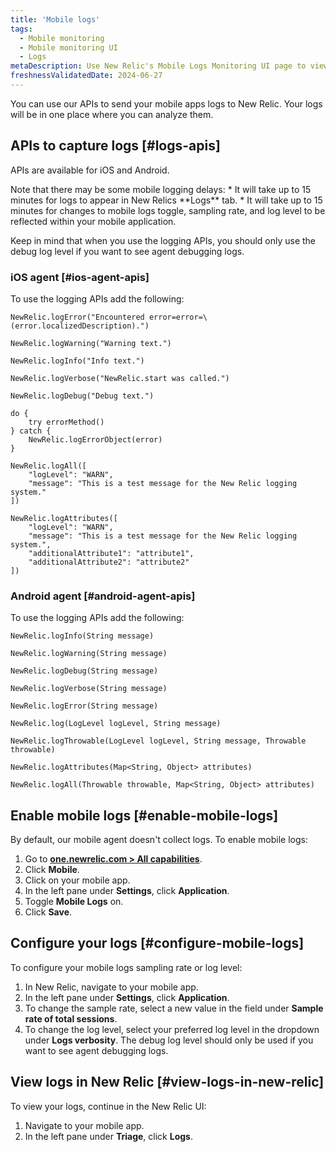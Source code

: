```yaml
---
title: 'Mobile logs'
tags:
  - Mobile monitoring
  - Mobile monitoring UI
  - Logs
metaDescription: Use New Relic's Mobile Logs Monitoring UI page to view Mobile Logs
freshnessValidatedDate: 2024-06-27
---
```


You can use our APIs to send your mobile apps logs to New Relic. Your logs will be in one place where you can analyze them.

## APIs to capture logs [#logs-apis]

APIs are available for iOS and Android. 

<Callout variant="important">
  Note that there may be some mobile logging delays:
    * It will take up to 15 minutes for logs to appear in New Relics **Logs** tab. 
    * It will take up to 15 minutes for changes to mobile logs toggle, sampling rate, and log level to be reflected within your mobile application.
</Callout>

Keep in mind that when you use the logging APIs, you should only use the debug log level if you want to see agent debugging logs.

### iOS agent [#ios-agent-apis] 

To use the logging APIs add the following:

```
NewRelic.logError("Encountered error=error=\(error.localizedDescription).")

NewRelic.logWarning("Warning text.")

NewRelic.logInfo("Info text.")

NewRelic.logVerbose("NewRelic.start was called.")

NewRelic.logDebug("Debug text.")

do {
    try errorMethod()
} catch {
    NewRelic.logErrorObject(error)
}

NewRelic.logAll([
    "logLevel": "WARN",
    "message": "This is a test message for the New Relic logging system."
])

NewRelic.logAttributes([
    "logLevel": "WARN",
    "message": "This is a test message for the New Relic logging system.",
    "additionalAttribute1": "attribute1",
    "additionalAttribute2": "attribute2"
])
```

### Android agent [#android-agent-apis] 

To use the logging APIs add the following:

```
NewRelic.logInfo(String message)

NewRelic.logWarning(String message)

NewRelic.logDebug(String message)

NewRelic.logVerbose(String message)

NewRelic.logError(String message)

NewRelic.log(LogLevel logLevel, String message)

NewRelic.logThrowable(LogLevel logLevel, String message, Throwable throwable)

NewRelic.logAttributes(Map<String, Object> attributes)

NewRelic.logAll(Throwable throwable, Map<String, Object> attributes)
```

## Enable mobile logs [#enable-mobile-logs]

By default, our mobile agent doesn't collect logs. To enable mobile logs:

1. Go to <DoNotTranslate>**[one.newrelic.com > All capabilities](https://one.newrelic.com/all-capabilities)**</DoNotTranslate>.
2. Click <DoNotTranslate>**Mobile**</DoNotTranslate>.
3. Click on your mobile app.
4. In the left pane under <DoNotTranslate>**Settings**</DoNotTranslate>, click <DoNotTranslate>**Application**</DoNotTranslate>.
5. Toggle **Mobile Logs** on.
6. Click **Save**.

## Configure your logs [#configure-mobile-logs]

To configure your mobile logs sampling rate or log level:

1. In New Relic, navigate to your mobile app.
2. In the left pane under <DoNotTranslate>**Settings**</DoNotTranslate>, click <DoNotTranslate>**Application**</DoNotTranslate>.
3. To change the sample rate, select a new value in the field under **Sample rate of total sessions**.
4. To change the log level, select your preferred log level in the dropdown under **Logs verbosity**. The debug log level should only be used if you want to see agent debugging logs.

## View logs in New Relic [#view-logs-in-new-relic]

To view your logs, continue in the New Relic UI:

1. Navigate to your mobile app.
2. In the left pane under **Triage**, click <DoNotTranslate>**Logs**</DoNotTranslate>.